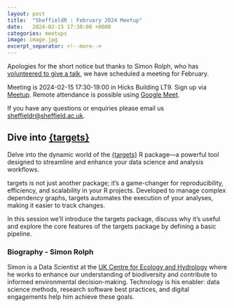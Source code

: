 ```yaml
---
layout: post
title:  "SheffieldR : February 2024 Meetup"
date:   2024-02-15 17:30:00 +0000
categories: meetups
image: image.jpg
excerpt_separator: <!--more-->
---
```


Apologies for the short notice but thanks to Simon Rolph, who has [volunteered to give a talk](https://docs.google.com/forms/d/e/1FAIpQLSfjbSGzIHs71YCxD_2knDg126q7m0ywFwF7rspqyVpmZolxpg/viewform), we have scheduled a meeting for February.

Meeting is 2024-02-15 17:30-19:00 in Hicks Building LT9. Sign up via
[Meetup](https://www.meetup.com/sheffieldr-sheffield-r-users-group/events/299095698/). Remote attendance is possible
using [Google Meet](meet.google.com/ahi-irru-rvx).

If you have any questions or enquiries please email us [sheffieldr@sheffield.ac.uk](mailto:sheffieldr@sheffield.ac.uk).

<!--more-->

## Dive into [{targets}](https://books.ropensci.org/targets)

Delve into the dynamic world of the [{targets}](https://books.ropensci.org/targets) R package—a powerful tool designed
to streamline and enhance your data science and analysis workflows.

targets is not just another package; it's a game-changer for reproducibility, efficiency, and scalability in your R
projects. Developed to manage complex dependency graphs, targets automates the execution of your analyses, making it
easier to track changes.

In this session we'll introduce the targets package, discuss why it's useful and explore the core features of the
targets package by defining a basic pipeline.

### Biography - Simon Rolph

Simon is a Data Scientist at the [UK Centre for Ecology and Hydrology](https://www.ceh.ac.uk/) where he works to enhance
our understanding of biodiversity and contribute to informed environmental decision-making. Technology is his enabler:
data science methods, research software best practices, and digital engagements help him achieve these goals.
